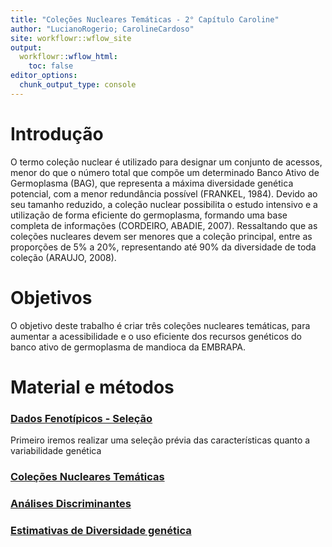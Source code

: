 ```yaml
---
title: "Coleções Nucleares Temáticas - 2° Capítulo Caroline"
author: "LucianoRogerio; CarolineCardoso"
site: workflowr::wflow_site
output:
  workflowr::wflow_html:
    toc: false
editor_options:
  chunk_output_type: console
---
```



Introdução
==========
O termo coleção nuclear é utilizado para designar um conjunto de acessos, menor do que o número total que compõe um determinado Banco Ativo de Germoplasma (BAG), que representa a máxima diversidade genética potencial, com a menor redundância possível (FRANKEL, 1984).
Devido ao seu tamanho reduzido, a coleção nuclear possibilita o estudo intensivo e a utilização de forma eficiente do germoplasma, formando uma base completa de informações (CORDEIRO, ABADIE, 2007). Ressaltando que as coleções nucleares devem ser menores que a coleção principal, entre as proporções de 5% a 20%, representando até 90% da diversidade de toda coleção (ARAUJO, 2008).

Objetivos
=========  
  O objetivo deste trabalho é criar três coleções nucleares temáticas, para aumentar a acessibilidade e o uso eficiente dos recursos genéticos do banco ativo de germoplasma de mandioca da EMBRAPA.
  
  
Material e métodos
==================
### [Dados Fenotípicos - Seleção](PhenoData.html)

Primeiro iremos realizar uma seleção prévia das características quanto a variabilidade genética

### [Coleções Nucleares Temáticas](TCC.html)

### [Análises Discriminantes](AnDis.html)

### [Estimativas de Diversidade genética](DivGen.html)